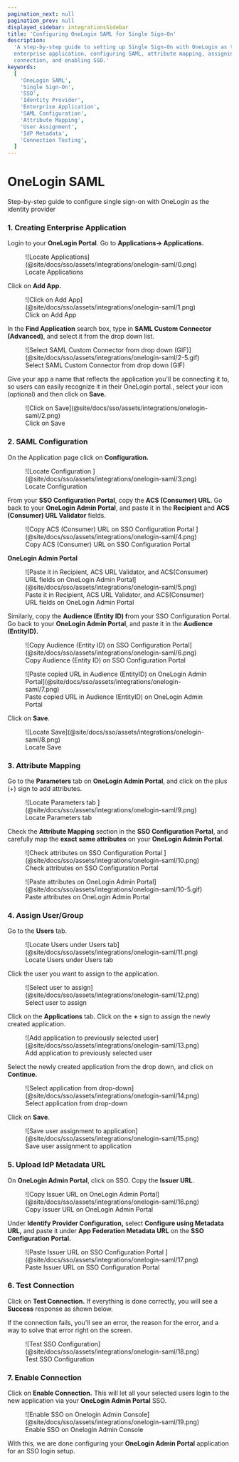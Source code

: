 ```yaml
---
pagination_next: null
pagination_prev: null
displayed_sidebar: integrationsSidebar
title: 'Configuring OneLogin SAML for Single Sign-On'
description:
  'A step-by-step guide to setting up Single Sign-On with OneLogin as the Identity Provider, including creating an
  enterprise application, configuring SAML, attribute mapping, assigning users, uploading IdP metadata, testing the
  connection, and enabling SSO.'
keywords:
  [
    'OneLogin SAML',
    'Single Sign-On',
    'SSO',
    'Identity Provider',
    'Enterprise Application',
    'SAML Configuration',
    'Attribute Mapping',
    'User Assignment',
    'IdP Metadata',
    'Connection Testing',
  ]
---
```


# OneLogin SAML

<Subtitle>Step-by-step guide to configure single sign-on with OneLogin as the identity provider</Subtitle>

### 1. Creating Enterprise Application

Login to your **OneLogin Portal**. Go to **Applications→ Applications.**

<figure>
  ![Locate Applications](@site/docs/sso/assets/integrations/onelogin-saml/0.png)
  <figcaption>Locate Applications</figcaption>
</figure>

Click on **Add App.**

<figure>
  ![Click on Add App](@site/docs/sso/assets/integrations/onelogin-saml/1.png)
  <figcaption>Click on Add App</figcaption>
</figure>

In the **Find Application** search box, type in **SAML Custom Connector (Advanced)**, and select it from the drop down
list.

<figure>
  ![Select SAML Custom Connector from drop down (GIF)](@site/docs/sso/assets/integrations/onelogin-saml/2-5.gif)
  <figcaption>Select SAML Custom Connector from drop down (GIF)</figcaption>
</figure>

Give your app a name that reflects the application you'll be connecting it to, so users can easily recognize it in their
OneLogin portal., select your icon (optional) and then click on **Save.**

<figure>
  ![Click on Save](@site/docs/sso/assets/integrations/onelogin-saml/2.png)
  <figcaption>Click on Save</figcaption>
</figure>

### 2. SAML Configuration

On the Application page click on **Configuration.**

<figure>
  ![Locate Configuration ](@site/docs/sso/assets/integrations/onelogin-saml/3.png)
  <figcaption>Locate Configuration </figcaption>
</figure>

From your **SSO Configuration Portal**, copy the **ACS (Consumer) URL**. Go back to your **OneLogin Admin Portal**, and
paste it in the **Recipient** and **ACS (Consumer) URL Validator** fields.

<figure>
  ![Copy ACS (Consumer) URL on SSO Configuration Portal ](@site/docs/sso/assets/integrations/onelogin-saml/4.png)
  <figcaption>Copy ACS (Consumer) URL on SSO Configuration Portal </figcaption>
</figure>

**OneLogin Admin Portal**

<figure>
  ![Paste it in Recipient, ACS URL Validator, and ACS(Consumer) URL fields on OneLogin Admin
  Portal](@site/docs/sso/assets/integrations/onelogin-saml/5.png)
  <figcaption>
    Paste it in Recipient, ACS URL Validator, and ACS(Consumer) URL fields on OneLogin Admin Portal
  </figcaption>
</figure>

Similarly, copy the **Audience (Entity ID) f**rom your SSO Configuration Portal. Go back to your **OneLogin Admin
Portal**, and paste it in the **Audience (EntityID).**

<figure>
  ![Copy Audience (Entity ID) on SSO Configuration Portal](@site/docs/sso/assets/integrations/onelogin-saml/6.png)
  <figcaption>Copy Audience (Entity ID) on SSO Configuration Portal</figcaption>
</figure>

<figure>
  ![Paste copied URL in Audience (EntityID) on OneLogin Admin
  Portal](@site/docs/sso/assets/integrations/onelogin-saml/7.png)
  <figcaption>Paste copied URL in Audience (EntityID) on OneLogin Admin Portal</figcaption>
</figure>

Click on **Save**.

<figure>
  ![Locate Save](@site/docs/sso/assets/integrations/onelogin-saml/8.png)
  <figcaption>Locate Save</figcaption>
</figure>

### 3. Attribute Mapping

Go to the **Parameters** tab on **OneLogin Admin Portal**, and click on the plus (+) sign to add attributes.

<figure>
  ![Locate Parameters tab ](@site/docs/sso/assets/integrations/onelogin-saml/9.png)
  <figcaption>Locate Parameters tab </figcaption>
</figure>

Check the **Attribute Mapping** section in the **SSO Configuration Portal**, and carefully map the **exact** **same
attributes** on your **OneLogin Admin Portal**.

<figure>
  ![Check attributes on SSO Configuration Portal ](@site/docs/sso/assets/integrations/onelogin-saml/10.png)
  <figcaption>Check attributes on SSO Configuration Portal </figcaption>
</figure>

<figure>
  ![Paste attributes on OneLogin Admin Portal](@site/docs/sso/assets/integrations/onelogin-saml/10-5.gif)
  <figcaption>Paste attributes on OneLogin Admin Portal</figcaption>
</figure>

### 4. Assign User/Group

Go to the **Users** tab.

<figure>
  ![Locate Users under Users tab](@site/docs/sso/assets/integrations/onelogin-saml/11.png)
  <figcaption>Locate Users under Users tab</figcaption>
</figure>

Click the user you want to assign to the application.

<figure>
  ![Select user to assign](@site/docs/sso/assets/integrations/onelogin-saml/12.png)
  <figcaption>Select user to assign</figcaption>
</figure>

Click on the **Applications** tab. Click on the **+** sign to assign the newly created application.

<figure>
  ![Add application to previously selected user](@site/docs/sso/assets/integrations/onelogin-saml/13.png)
  <figcaption>Add application to previously selected user</figcaption>
</figure>

Select the newly created application from the drop down, and click on **Continue.**

<figure>
  ![Select application from drop-down](@site/docs/sso/assets/integrations/onelogin-saml/14.png)
  <figcaption>Select application from drop-down</figcaption>
</figure>

Click on **Save**.

<figure>
  ![Save user assignment to application](@site/docs/sso/assets/integrations/onelogin-saml/15.png)
  <figcaption>Save user assignment to application</figcaption>
</figure>

### 5. Upload IdP Metadata URL

On **OneLogin Admin Portal**, click on SSO. Copy the **Issuer URL**.

<figure>
  ![Copy Issuer URL on OneLogin Admin Portal](@site/docs/sso/assets/integrations/onelogin-saml/16.png)
  <figcaption>Copy Issuer URL on OneLogin Admin Portal</figcaption>
</figure>

Under **Identify Provider Configuration,** select **Configure using Metadata URL,** and paste it under **App Federation
Metadata URL** on the **SSO Configuration Portal.**

<figure>
  ![Paste Issuer URL on SSO Configuration Portal ](@site/docs/sso/assets/integrations/onelogin-saml/17.png)
  <figcaption>Paste Issuer URL on SSO Configuration Portal </figcaption>
</figure>

### 6. Test Connection

Click on **Test Connection.** If everything is done correctly, you will see a **Success** response as shown below.

If the connection fails, you'll see an error, the reason for the error, and a way to solve that error right on the
screen.

<figure>
  ![Test SSO Configuration](@site/docs/sso/assets/integrations/onelogin-saml/18.png)
  <figcaption>Test SSO Configuration</figcaption>
</figure>

### 7. Enable Connection

Click on **Enable Connection.** This will let all your selected users login to the new application via your **OneLogin
Admin Portal** SSO.

<figure>
  ![Enable SSO on Onelogin Admin Console](@site/docs/sso/assets/integrations/onelogin-saml/19.png)
  <figcaption>Enable SSO on Onelogin Admin Console</figcaption>
</figure>

With this, we are done configuring your **OneLogin Admin Portal** application for an SSO login setup.
